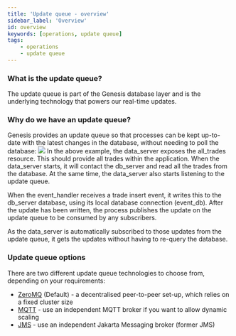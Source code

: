 ```yaml
---
title: 'Update queue - overview'
sidebar_label: 'Overview'
id: overview
keywords: [operations, update queue]
tags:
    - operations
    - update queue
---
```


### What is the update queue?
The update queue is part of the Genesis database layer and is the underlying technology that powers our real-time updates.

### Why do we have an update queue?
Genesis provides an update queue so that processes can be kept up-to-date with the latest changes in the database, without needing to poll the database:
![](/img/update-queue-overview.png)
In the above example, the data_server exposes the all_trades resource. This should provide all trades within the application. When the data_server starts, it will contact the db_server and read all the trades from the database. At the same time, the data_server also starts listening to the update queue.

When the event_handler receives a trade insert event, it writes this to the db_server database, using its local database connection (event_db). After the update has been written, the process publishes the update on the update queue to be consumed by any subscribers.

As the data_server is automatically subscribed to those updates from the update queue, it gets the updates without having to re-query the database.

### Update queue options
There are two different update queue technologies to choose from, depending on your requirements:

- [ZeroMQ](02_zeromq.mdx) (Default) - a decentralised peer-to-peer set-up, which relies on a fixed cluster size
- [MQTT](03_mqtt.mdx) - use an independent MQTT broker if you want to allow dynamic scaling
- [JMS](04_jms.mdx) - use an independent Jakarta Messaging broker (former JMS)

